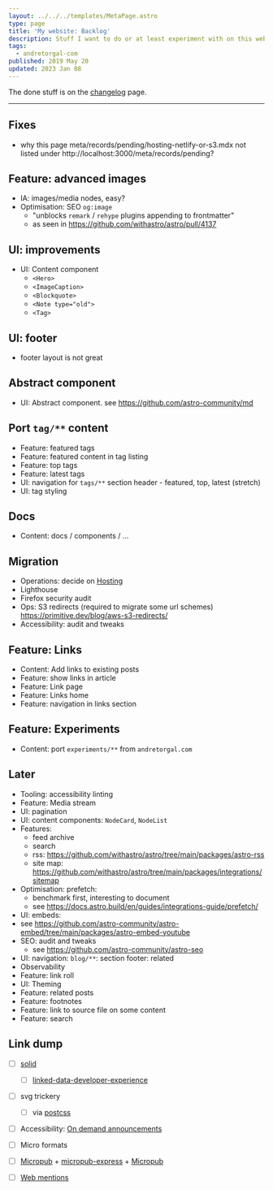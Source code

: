 ```yaml
---
layout: ../../../templates/MetaPage.astro
type: page
title: 'My website: Backlog'
description: Stuff I want to do or at least experiment with on this website
tags:
  - andretorgal-com
published: 2019 May 20
updated: 2023 Jan 08
---
```


The done stuff is on the [changelog](/meta/project/changelog) page.

---

## Fixes

- why this page meta/records/pending/hosting-netlify-or-s3.mdx not listed under http://localhost:3000/meta/records/pending?

## Feature: advanced images

- IA: images/media nodes, easy?
- Optimisation: SEO `og:image`
  - "unblocks `remark` / `rehype` plugins appending to frontmatter"
  - as seen in https://github.com/withastro/astro/pull/4137

## UI: improvements

- UI: Content component
  - `<Hero>`
  - `<ImageCaption>`
  - `<Blockquote>`
  - `<Note type="old">`
  - `<Tag>`

## UI: footer

- footer layout is not great

## Abstract component

- UI: Abstract component. see https://github.com/astro-community/md

## Port `tag/**` content

- Feature: featured tags
- Feature: featured content in tag listing
- Feature: top tags
- Feature: latest tags
- UI: navigation for `tags/**` section header - featured, top, latest (stretch)
- UI: tag styling

## Docs

- Content: docs / components / ...

## Migration

- Operations: decide on [Hosting](/meta/records/pending/hosting-netlify-or-s3)
- Lighthouse
- Firefox security audit
- Ops: S3 redirects (required to migrate some url schemes) https://primitive.dev/blog/aws-s3-redirects/
- Accessibility: audit and tweaks

## Feature: Links

- Content: Add links to existing posts
- Feature: show links in article
- Feature: Link page
- Feature: Links home
- Feature: navigation in links section

## Feature: Experiments

- Content: port `experiments/**` from `andretorgal.com`

## Later

- Tooling: accessibility linting
- Feature: Media stream
- UI: pagination
- UI: content components: `NodeCard`, `NodeList`
- Features:
  - feed archive
  - search
  - rss: https://github.com/withastro/astro/tree/main/packages/astro-rss
  - site map: https://github.com/withastro/astro/tree/main/packages/integrations/sitemap
- Optimisation: prefetch:
  - benchmark first, interesting to document
  - see https://docs.astro.build/en/guides/integrations-guide/prefetch/
- UI: embeds:
- see https://github.com/astro-community/astro-embed/tree/main/packages/astro-embed-youtube
- SEO: audit and tweaks
  - see https://github.com/astro-community/astro-seo
- UI: navigation: `blog/**`: section footer: related
- Observability
- Feature: link roll
- UI: Theming
- Feature: related posts
- Feature: footnotes
- Feature: link to source file on some content
- Feature: search

## Link dump

- [ ] [solid](https://solid.inrupt.com/)

  - [ ] [linked-data-developer-experience](https://ruben.verborgh.org/blog/2018/12/28/designing-a-linked-data-developer-experience/)

- [ ] svg trickery

  - [ ] via [postcss](https://github.com/jonathantneal/postcss-write-svg)

- [ ] Accessibility: [On demand announcements](https://github.com/Heydon/on-demand-live-region)
- [ ] Micro formats
- [ ] [Micropub](https://indieweb.org/Micropub) + [micropub-express](https://github.com/voxpelli/node-micropub-express) + [Micropub](https://micropub.rocks/)
- [ ] [Web mentions](https://webmention.io/)

